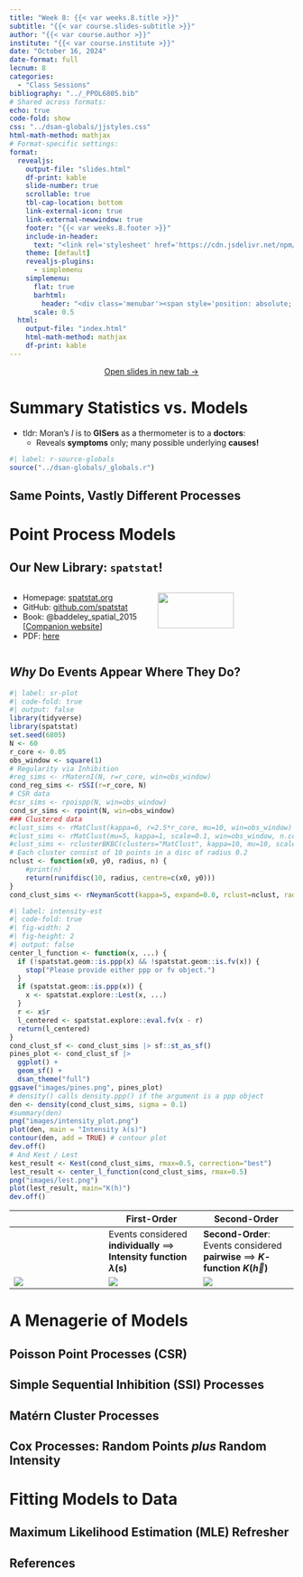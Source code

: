 ```yaml
---
title: "Week 8: {{< var weeks.8.title >}}"
subtitle: "{{< var course.slides-subtitle >}}"
author: "{{< var course.author >}}"
institute: "{{< var course.institute >}}"
date: "October 16, 2024"
date-format: full
lecnum: 8
categories:
  - "Class Sessions"
bibliography: "../_PPOL6805.bib"
# Shared across formats:
echo: true
code-fold: show
css: "../dsan-globals/jjstyles.css"
html-math-method: mathjax
# Format-specific settings:
format:
  revealjs:
    output-file: "slides.html"
    df-print: kable
    slide-number: true
    scrollable: true
    tbl-cap-location: bottom
    link-external-icon: true
    link-external-newwindow: true
    footer: "{{< var weeks.8.footer >}}"
    include-in-header:
      text: "<link rel='stylesheet' href='https://cdn.jsdelivr.net/npm/bootstrap-icons@1.11.3/font/bootstrap-icons.min.css'>"
    theme: [default]
    revealjs-plugins:
      - simplemenu
    simplemenu:
      flat: true
      barhtml:
        header: "<div class='menubar'><span style='position: absolute; left: 8; padding-left: 8px;'><a href='./index.html'>&larr; Return to Notes</a></span><ul class='menu'></ul></div>"
      scale: 0.5
  html:
    output-file: "index.html"
    html-math-method: mathjax
    df-print: kable
---
```


::: {.content-visible unless-format="revealjs"}

<center class='mb-3'>
<a class="h2" href="./slides.html" target="_blank">Open slides in new tab &rarr;</a>
</center>

:::

# Summary Statistics vs. Models {.smaller .smaller-table data-stack-name="W07 Recap"}

* tldr: Moran's $I$ is to **GISers** as a thermometer is to a **doctors**:
    * Reveals **symptoms** only; many possible underlying **causes!**

::: {.hidden}

```r
#| label: r-source-globals
source("../dsan-globals/_globals.r")
```

:::

## Same Points, Vastly Different Processes

# Point Process Models {data-stack-name="Point Process Models"}

## Our New Library: `spatstat`! {.crunch-title}

:::: {.columns}
::: {.column width="50%"}

* Homepage: [spatstat.org](https://spatstat.org/){target='_blank'}
* GitHub: [github.com/spatstat](https://github.com/spatstat){target='_blank'}
* Book: @baddeley_spatial_2015 \[[Companion website](http://book.spatstat.org/){target='_blank'}\]
* PDF: [here](https://www.dropbox.com/scl/fi/egw826hopf6q53ll071n1/Baddeley-Adrian_-Rubak-Ege_-Turner-Rolf-Spatial-point-patterns.pdf?rlkey=y1n4smru4sj43sxzu4x54p5a9&dl=1)

:::
::: {.column width="50%"}

![](images/spatstat_book.jpg){fig-align="center" width="75%"}

:::
::::

## *Why* Do Events Appear Where They Do? {.smaller .title-12 .inline-90}

```r
#| label: sr-plot
#| code-fold: true
#| output: false
library(tidyverse)
library(spatstat)
set.seed(6805)
N <- 60
r_core <- 0.05
obs_window <- square(1)
# Regularity via Inhibition
#reg_sims <- rMaternI(N, r=r_core, win=obs_window)
cond_reg_sims <- rSSI(r=r_core, N)
# CSR data
#csr_sims <- rpoispp(N, win=obs_window)
cond_sr_sims <- rpoint(N, win=obs_window)
### Clustered data
#clust_sims <- rMatClust(kappa=6, r=2.5*r_core, mu=10, win=obs_window)
#clust_sims <- rMatClust(mu=5, kappa=1, scale=0.1, win=obs_window, n.cond=N, w.cond=obs_window)
#clust_sims <- rclusterBKBC(clusters="MatClust", kappa=10, mu=10, scale=0.05, verbose=FALSE)
# Each cluster consist of 10 points in a disc of radius 0.2
nclust <- function(x0, y0, radius, n) {
    #print(n)
    return(runifdisc(10, radius, centre=c(x0, y0)))
}
cond_clust_sims <- rNeymanScott(kappa=5, expand=0.0, rclust=nclust, radius=2*r_core, n=10)
```

```r
#| label: intensity-est
#| code-fold: true
#| fig-width: 2
#| fig-height: 2
#| output: false
center_l_function <- function(x, ...) {
  if (!spatstat.geom::is.ppp(x) && !spatstat.geom::is.fv(x)) {
    stop("Please provide either ppp or fv object.")
  }
  if (spatstat.geom::is.ppp(x)) {
    x <- spatstat.explore::Lest(x, ...)
  }
  r <- x$r
  l_centered <- spatstat.explore::eval.fv(x - r)
  return(l_centered)
}
cond_clust_sf <- cond_clust_sims |> sf::st_as_sf()
pines_plot <- cond_clust_sf |>
  ggplot() +
  geom_sf() +
  dsan_theme("full")
ggsave("images/pines.png", pines_plot)
# density() calls density.ppp() if the argument is a ppp object
den <- density(cond_clust_sims, sigma = 0.1)
#summary(den)
png("images/intensity_plot.png")
plot(den, main = "Intensity λ(s)")
contour(den, add = TRUE) # contour plot
dev.off()
# And Kest / Lest
kest_result <- Kest(cond_clust_sims, rmax=0.5, correction="best")
lest_result <- center_l_function(cond_clust_sims, rmax=0.5)
png("images/lest.png")
plot(lest_result, main="K(h)")
dev.off()
```

| | First-Order | Second-Order |
|-|-|-|
| | Events considered **individually** $\implies$ **Intensity function $\lambda(\mathbf{s})$** | **Second-Order**: Events considered **pairwise** $\implies$ **$K$-function $K(\vec{h})$** |
| ![](images/pines.png) | ![](images/intensity_plot.png) | ![](images/lest.png) |

# A Menagerie of Models {data-stack-name="Point Process Models"}

## Poisson Point Processes (CSR)

## Simple Sequential Inhibition (SSI) Processes

## Matérn Cluster Processes

## Cox Processes: Random Points *plus* Random Intensity

# Fitting Models to Data {data-stack-name="Fitting Models"}

## Maximum Likelihood Estimation (MLE) Refresher

## References

::: {#refs}
:::
